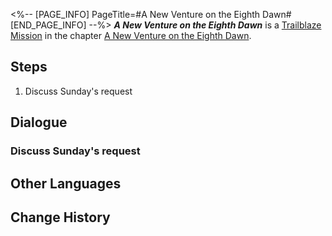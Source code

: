 <%-- [PAGE_INFO]
PageTitle=#A New Venture on the Eighth Dawn#
[END_PAGE_INFO] --%>
{{Stub|Dialogue.}}
{{Mission Infobox
|id            = 1036106
|title         = 
|image         = {{subst:void|<!--$UPLOAD:<<SpriteOutput/Chronicle/1036106_f.png>-<Mission A New Venture on the Eighth Dawn Stelle.png>-<Fate's Atlas Images>>-->}}{{subst:void|<!--$UPLOAD:<<SpriteOutput/Chronicle/1036106_m.png>-<Mission A New Venture on the Eighth Dawn Caelus.png>-<Fate's Atlas Images>>-->}}
<gallery>
Mission A New Venture on the Eighth Dawn Stelle.png|Stelle
Mission A New Venture on the Eighth Dawn Caelus.png|Caelus
</gallery>
|type          = Trailblaze
|event_name    = 
|chapter       = A New Venture on the Eighth Dawn
|requirements  = [[Trailblaze Mission]] ''[[Sound of Farewell Hums Reunion]]'' completed
|summary       = Sunday hopes to board the Astral Express as a temporary passenger and continue his ascetic journey to find paradise &mdash; Though you have kind of anticipated it, you still need to discuss this with everyone else.
|characters    = Dan Heng; Himeko; March 7th; Sunday; Trailblazer; Welt
|startLocation = [[Astral Express]] - [[Parlor Car]]
|world         = Astral Express
|area          = Parlor Car
|prev          = Sound of Farewell Hums Reunion
|next          = 
|rewards       = Trailblaze EXP*200; Stellar Jade*30; Traveler's Guide*2; Refined Aether*2; Credit*30,000
}}
'''''A New Venture on the Eighth Dawn''''' is a [[Trailblaze Mission]] in the chapter [[A New Venture on the Eighth Dawn]].

==Steps==
# Discuss Sunday's request

<!--
==Gameplay Notes==

--><!--
==Trial Character==

-->
==Dialogue==
{{Stub Dialogue}}

===Discuss Sunday's request{{subst:void|<!--103610601-->}}===
{{Mission Description|type=trailblaze|location=Parlor Car|Although it is not a request to formally join the Express Crew, a former opponent's request to travel alongside you is still worthy of due consideration. That being said... You would really enjoy having a junior you can bully&mdash; you mean give guidance to.}}
{{Dialogue Start}}
:{{tx}}
{{Dialogue End}}

==Other Languages==
{{Other Languages
|en   = A New Venture on the Eighth Dawn
|zhs  = 在第八日启程
|zht  = 在第八日啟程
|ja   = 八日目の旅立ち
|ko   = 여덟째 날에 오르는 여정
|es   = Y al octavo día, partió
|fr   = Au huitième jour fut le grand départ
|ru   = И на восьмой день он отправился в путь
|th   = ตั้งต้นเดินทาง ณ วันที่แปด
|vi   = Khởi Hành Vào Ngày Thứ 8
|de   = Am achten Tag beginnt die Reise
|id   = Mulai Menapak, Kala Hari Kedelapan
|pt   = Uma Nova Aventura no Oitavo Amanhecer
}}

==Change History==
{{Change History|2.7}}
